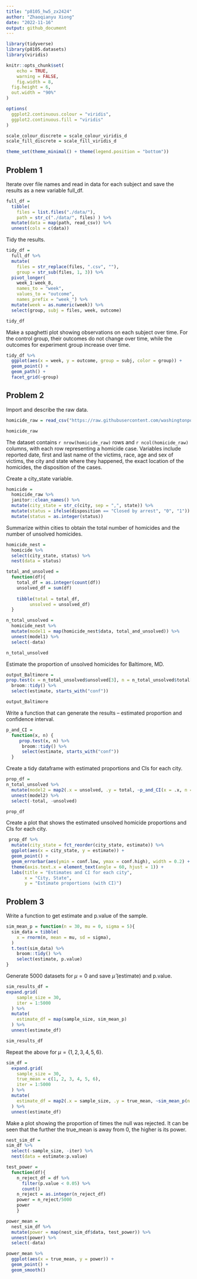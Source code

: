```yaml
---
title: "p8105_hw5_zx2424"
author: "Zhaoqianyu Xiong"
date: "2022-11-16"
output: github_document
---
```

```r
library(tidyverse)
library(p8105.datasets)
library(viridis)

knitr::opts_chunk$set(
	echo = TRUE,
	warning = FALSE,
	fig.width = 8, 
  fig.height = 6,
  out.width = "90%"
)

options(
  ggplot2.continuous.colour = "viridis",
  ggplot2.continuous.fill = "viridis"
)

scale_colour_discrete = scale_colour_viridis_d
scale_fill_discrete = scale_fill_viridis_d

theme_set(theme_minimal() + theme(legend.position = "bottom"))
```

## Problem 1
Iterate over file names and read in data for each subject and save the results as a new variable full_df.
```r
full_df = 
  tibble(
    files = list.files("./data/"),
    path = str_c("./data/", files) ) %>% 
  mutate(data = map(path, read_csv)) %>% 
  unnest(cols = c(data))
```

Tidy the results.
```r
tidy_df = 
  full_df %>% 
  mutate(
    files = str_replace(files, ".csv", ""),
    group = str_sub(files, 1, 3)) %>%  
  pivot_longer(
    week_1:week_8,
    names_to = "week",
    values_to = "outcome",
    names_prefix = "week_") %>% 
  mutate(week = as.numeric(week)) %>% 
  select(group, subj = files, week, outcome) 

tidy_df
```

Make a spaghetti plot showing observations on each subject over time. For the control group, their outcomes do not change over time, while the outcomes for experiment group increase over time.
```r
tidy_df %>% 
  ggplot(aes(x = week, y = outcome, group = subj, color = group)) + 
  geom_point() + 
  geom_path() + 
  facet_grid(~group)
```

## Problem 2
Import and describe the raw data. 
```r
homicide_raw = read_csv("https://raw.githubusercontent.com/washingtonpost/data-homicides/master/homicide-data.csv")

homicide_raw
```
The dataset contains `r nrow(homicide_raw)` rows and `r ncol(homicide_raw)` columns, with each row representing a homicide case. Variables include reported date, first and last name of the victims, race, age and sex of victims, the city and state where they happened, the exact location of the homicides, the disposition of the cases.

Create a city_state variable.
```r
homicide = 
  homicide_raw %>%
  janitor::clean_names() %>%
  mutate(city_state = str_c(city, sep = ",", state)) %>%
  mutate(status = ifelse(disposition == "Closed by arrest", "0", "1")) %>%
  mutate(status = as.integer(status)) 
```

Summarize within cities to obtain the total number of homicides and the number of unsolved homicides.
```r
homicide_nest = 
  homicide %>%
  select(city_state, status) %>%
  nest(data = status)

total_and_unsolved = 
  function(df){
    total_df = as.integer(count(df))
    unsolved_df = sum(df)
    
    tibble(total = total_df,
         unsolved = unsolved_df)
  }

n_total_unsolved = 
  homicide_nest %>%
  mutate(model1 = map(homicide_nest$data, total_and_unsolved)) %>%
  unnest(model1) %>%
  select(-data)

n_total_unsolved
```

Estimate the proportion of unsolved homicides for Baltimore, MD.
```r
output_Baltimore = 
prop.test(x = n_total_unsolved$unsolved[3], n = n_total_unsolved$total[3]) %>%
  broom::tidy() %>%
  select(estimate, starts_with("conf"))

output_Baltimore 
```

Write a function that can generate the results -- estimated proportion and confidence interval.
```r
p_and_CI =
  function(x, n) {
     prop.test(x, n) %>%
      broom::tidy() %>%
      select(estimate, starts_with("conf"))
  }
```

Create a tidy dataframe with estimated proportions and CIs for each city.
```r
prop_df = 
n_total_unsolved %>%
  mutate(model2 = map2(.x = unsolved, .y = total, ~p_and_CI(x = .x, n = .y))) %>%
  unnest(model2) %>%
  select(-total, -unsolved)

prop_df
```

Create a plot that shows the estimated unsolved homicide proportions and CIs for each city.
```r
 prop_df %>%
  mutate(city_state = fct_reorder(city_state, estimate)) %>%
  ggplot(aes(x = city_state, y = estimate)) +
  geom_point() +
  geom_errorbar(aes(ymin = conf.low, ymax = conf.high), width = 0.2) +
  theme(axis.text.x = element_text(angle = 60, hjust = 1)) +
  labs(title = "Estimates and CI for each city",
       x = "City, State",
       y = "Estimate proportions (with CI)") 
```

## Problem 3
Write a function to get estimate and p.value of the sample.
```r
sim_mean_p = function(n = 30, mu = 0, sigma = 5){
  sim_data = tibble(
    x = rnorm(n, mean = mu, sd = sigma),
  )
  t.test(sim_data) %>%
    broom::tidy() %>%
    select(estimate, p.value)
}
```

Generate 5000 datasets for $\mu=0$ and save $\hat{\mu}$ (estimate) and p.value.
```r
sim_results_df = 
expand.grid(
    sample_size = 30,
    iter = 1:5000
  ) %>%
  mutate(
    estimate_df = map(sample_size, sim_mean_p)
  ) %>%
  unnest(estimate_df)

sim_results_df
```

Repeat the above for $\mu = \{1, 2, 3, 4, 5, 6\}$.
```r
sim_df = 
  expand.grid(
    sample_size = 30,
    true_mean = c(1, 2, 3, 4, 5, 6),
    iter = 1:5000
  ) %>%
  mutate(
    estimate_df = map2(.x = sample_size, .y = true_mean, ~sim_mean_p(n = .x, mu = .y))
  ) %>%
  unnest(estimate_df) 
```

Make a plot showing the proportion of times the null was rejected. It can be seen that the further the true_mean is away from 0, the higher is its power.
```r
nest_sim_df = 
sim_df %>%
  select(-sample_size, -iter) %>%
  nest(data = estimate:p.value)

test_power = 
  function(df){
    n_reject_df = df %>%
      filter(p.value < 0.05) %>%
      count()
    n_reject = as.integer(n_reject_df)
    power = n_reject/5000
    power
    }

power_mean = 
  nest_sim_df %>%
  mutate(power = map(nest_sim_df$data, test_power)) %>%
  unnest(power) %>%
  select(-data)

power_mean %>%
  ggplot(aes(x = true_mean, y = power)) +
  geom_point() +
  geom_smooth()
```

```r

```



